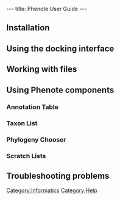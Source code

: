 ---
title: Phenote User Guide
---

==Installation==

==Using the docking interface==

==Working with files==

==Using Phenote components==

===Annotation Table===

===Taxon List===

===Phylogeny Chooser===

===Scratch Lists===

==Troubleshooting problems==

[[Category:Informatics]] [[Category:Help]]